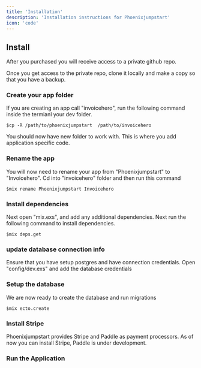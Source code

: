 ```yaml
---
title: 'Installation'
description: 'Installation instructions for Phoenixjumpstart'
icon: 'code'
---
```


## Install 
After you purchased you will receive access to a private github repo.

Once you get access to the private repo, clone it locally and make a copy so that you have a backup.

### Create your app folder
If you are creating an app call "invoicehero", run the following command inside the termianl your dev folder.

` $cp -R /path/to/phoenixjumpstart  /path/to/invoicehero  `

You should now have new folder to work with. This is where you add application specific code.


### Rename the app
You will now need to rename your app from "Phoenixjumpstart" to "Invoicehero". Cd into "invoicehero" folder and then run this command

` $mix rename Phoenixjumpstart Invoicehero  `



### Install dependencies
Next open "mix.exs", and add any additional dependencies. Next run the following command to install dependencies.


`$mix deps.get`


### update database connection info
Ensure that you have setup postgres and have connection credentials. Open "config/dev.exs" and
add the database credentials

### Setup the database
We are now ready to create the database and run migrations

`$mix ecto.create`


### Install Stripe
Phoenixjumpstart provides Stripe and Paddle as payment processors. As of now you can install Stripe, Paddle is under development.


### Run the Application






